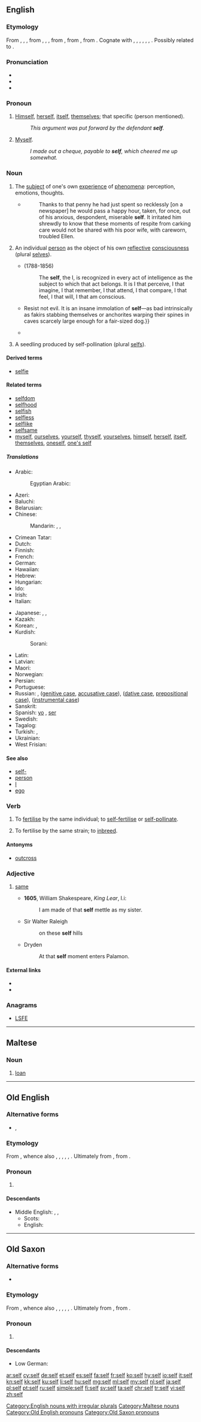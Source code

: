 {{also|self-}}
==English==
{{wikipedia}}

===Etymology===
From {{etyl|enm|en}} {{m|enm|self}}, {{m|enm|silf}}, {{m|enm|sulf}}, from {{etyl|ang|en}} {{m|ang|self}}, {{m|ang|seolf}}, {{m|ang|sylf||same, self, very, own}}, from {{etyl|gem-pro|en}} {{m|gem-pro|*selbaz||self}}, from {{etyl|ine-pro|en}} {{m|ine-pro|*selbʰ-||one's own}}, from {{etyl|ine-pro|en}} {{m|ine-pro|*s(w)e-||separate, apart}}. Cognate with {{etyl|sco|-}} {{m|sco|self||self}}, {{etyl|fy|-}} {{m|fy|self||self}}, {{etyl|nl|-}} {{m|nl|zelf||self}}, {{etyl|nds|-}} {{m|nds|sulv||self}}, {{etyl|de|-}} {{m|de|selbst||self}}, {{etyl|da|-}} {{m|da|selv||self}}, {{etyl|is|-}} {{m|is|sjálfur||self}}. Possibly related to {{etyl|sq|-}} {{m|sq|thelb||core, center, heart}}.

===Pronunciation===
* {{IPA|/sɛlf/|lang=en}}
* {{audio|en-us-self.ogg|Audio (US)|lang=en}}
* {{rhymes|ɛlf|lang=en}}

===Pronoun===
{{en-pron}}

# {{context|obsolete|lang=en}} [[himself|Himself]], [[herself]], [[itself]], [[themselves]]; that specific (person mentioned).
#: ''This argument was put forward by the defendant '''self'''.''
# {{context|commercial|_|or|_|humorous|lang=en}} [[myself|Myself]].
#: ''I made out a cheque, payable to '''self''', which cheered me up somewhat.''

===Noun===
{{en-noun|selves|selfs}}

#The [[subject]] of one's own [[experience]] of [[phenomenon|phenomena]]: perception, emotions, thoughts.
#*{{RQ:BLwnds TLdgr|I|0056}}
#*:Thanks to that penny he had just spent so recklessly [on a newspaper] he would pass a happy hour, taken, for once, out of his anxious, despondent, miserable '''self'''. It irritated him shrewdly to know that these moments of respite from carking care would not be shared with his poor wife, with careworn, troubled Ellen.
#An individual [[person]] as the object of his own [[reflective]] [[consciousness]] (plural [[selves]]).
#*{{w|Sir William Hamilton, 9th Baronet|Sir William Hamilton}} (1788-1856)<!--From Webster 1913-->
#*:The '''self''', the I, is recognized in every act of intelligence as the subject to which that act belongs. It is I that perceive, I that imagine, I that remember, I that attend, I that compare, I that feel, I that will, I that am conscious.
#*{{quote-book|year=1918|author={{w|W. B. Maxwell}}|chapter=16
|title=[http://openlibrary.org/works/OL1097634W The Mirror and the Lamp]
|passage=The preposterous altruism too!{{...}}Resist not evil. It is an insane immolation of '''self'''—as bad intrinsically as fakirs stabbing themselves or anchorites warping their spines in caves scarcely large enough for a fair-sized dog.}}
#*{{quote-magazine|year=2013|month=May-June|author=[http://www.americanscientist.org/authors/detail/katrina-g-claw Katrina G. Claw]
|title=[http://www.americanscientist.org/issues/feature/2013/3/rapid-evolution-in-eggs-and-sperm Rapid Evolution in Eggs and Sperm]
|volume=101|issue=3|magazine={{w|American Scientist}}
|passage=In plants, the ability to recognize '''self''' from nonself plays an important role in fertilization, because self-fertilization will result in less diverse offspring than fertilization with pollen from another individual.}}
#{{lb|en|botany}} A seedling produced by self-pollination (plural [[selfs]]).

====Derived terms====
* [[selfie]] <!-- modern coinage -->

====Related terms====
<!-- not derived in Modern English – derived in earlier forms, hence related -->
* [[selfdom]]
* [[selfhood]]
* [[selfish]]
* [[selfless]]
* [[selflike]]
* [[selfsame]]
* [[myself]], [[ourselves]], [[yourself]], [[thyself]], [[yourselves]], [[himself]], [[herself]], [[itself]], [[themselves]], [[oneself]], [[one's self]]

=====Translations=====
{{trans-top|individual person as the object of his own reflective consciousness}}
* Arabic: {{t+|ar|نفس|tr=nafs|sc=Arab}}
*: Egyptian Arabic: {{t|arz|نفس|f|tr=nafs|sc=Arab}}
* Azeri: {{t|az|özü}}
* Baluchi: {{t|bal|وت|tr=wat}}
* Belarusian: {{t|be|сам|m|sc=Cyrl}}
* Chinese:
*: Mandarin: {{t+|cmn|自己|tr=zìjǐ|sc=Hani}}, {{qualifier|as a prefix}} {{t+|cmn|自|tr=zì|sc=Hani}}, {{t+|cmn|自我|tr=zìwǒ|sc=Hani}}
* Crimean Tatar: {{t|crh|özü}}
* Dutch: {{t+|nl|zelf|n}}
* Finnish: {{t+|fi|itse}}
* French: {{t+|fr|soi-même|m}}
* German: {{t+|de|Selbst|n}}
* Hawaiian: {{t|haw|ponoʻī}}
* Hebrew: {{t|he|עצמי|sc=Hebr}}
* Hungarian: {{t|hu|önvaló}}
* Ido: {{t+|io|ipsa}}
* Irish: {{t|ga|féin}}
* Italian: {{t+|it|stesso}}
{{trans-mid}}
* Japanese: {{t+|ja|自己|tr=[[じこ]], jiko|sc=Jpan}}, {{t+|ja|自身|tr=[[じしん]], jíshin|sc=Jpan}}, {{t+|ja|自我|tr=じが, jiga|sc=Jpan}}
* Kazakh: {{t|kk|өз|sc=Cyrl}}
* Korean: {{t+|ko|자신|sc=Kore}}, {{t|ko|자기자신|sc=Kore}}
* Kurdish:
*: Sorani: {{t+|ku|خۆ|tr=xo|sc=ku-Arab}}
* Latin: {{t+|la|idem}}
* Latvian: {{t+|lv|patība|f}}
* Maori: {{t|mi|whaiaro}}
* Norwegian: {{t+|no|selv}}
* Persian: {{t+|fa|خود|tr=xod|sc=fa-Arab}}
* Portuguese: {{t|pt|si-próprio|m}}
* Russian: {{t+|ru|сам|m}}, {{t+|ru|себя́}} ([[genitive case]], [[accusative case]]), {{t+|ru|себе́}} ([[dative case]], [[prepositional case]]), {{t+|ru|собо́й}} ([[instrumental case]])
* Sanskrit: {{t|sa|स्वयं|tr=svayam|sc=Deva}}
* Spanish: [[yo]] {{g|m}} {{qualifier|psychology}}, [[ser]] {{g|m}} {{qualifier|psychology}}
* Swedish: {{t+|sv|själv}}
* Tagalog: {{t|tl|sarili}}
* Turkish: {{t+|tr|kendi}}, {{t+|tr|öz}}
* Ukrainian: {{t|uk|сам|m|sc=Cyrl}}
* West Frisian: {{t|fy|sels}}
{{trans-bottom}}

====See also====
* [[self-]]
* [[person]]
* [[I]]
* [[ego]]

===Verb===
{{en-verb}}

# {{context|botany|lang=en}} To [[fertilise]] by the same individual; to [[self-]][[fertilise]] or [[self-pollinate]].
# {{context|botany|lang=en}} To fertilise by the same strain; to [[inbreed]].

====Antonyms====
* [[outcross]]

===Adjective===
{{head|en|adjective|head=self}}

# {{context|obsolete|lang=en}} [[same]]
#* '''1605''', William Shakespeare, ''King Lear'', I.i:
#*: I am made of that '''self''' mettle as my sister.
#* Sir Walter Raleigh
#*: on these '''self''' hills
#* Dryden
#*: At that '''self''' moment enters Palamon.

====External links====
* {{R:Webster 1913}}
* {{R:Century 1911}}

===Anagrams===
* [[LSFE#English|LSFE]]

[[Category:English nouns with irregular plurals]]

----

==Maltese==

===Noun===
{{head|mt|nouns}}

# [[loan]]

[[Category:Maltese nouns]]

----

==Old English==

===Alternative forms===
* {{l|ang|seolf}}, {{l|ang|sylf}}

===Etymology===
From {{etyl|gem-pro|ang}} {{m|gem-pro|*selbaz}}, whence also {{etyl|ofs|-}} {{m|ofs|self}}, {{etyl|osx|-}} {{m|osx|self}}, {{etyl|odt|-}} {{m|odt|self}}, {{etyl|goh|-}} {{m|goh|selb}}, {{etyl|non|-}} {{m|non|sjálfr}}, {{etyl|got|-}} {{m|got|𐍃𐌹𐌻𐌱𐌰}}. Ultimately from {{etyl|ine-pro|ang}} {{m|ine-pro|*selbʰ-||one's own}}, from {{m|ine-pro|*s(w)e-||separate, apart}}.

===Pronoun===
{{head|ang|pronouns}}

# {{l|en|self}}

====Descendants====
* Middle English: {{l|enm|self}}, {{l|enm|silf}}, {{l|enm|sulf}}
** Scots: {{l|sco|self}}
** English: {{l|en|self}}

[[Category:Old English pronouns]]

----

==Old Saxon==

===Alternative forms===
* {{l|osx|selvo}}

===Etymology===
From {{etyl|gem-pro|osx}} {{m|gem-pro|*selbaz}}, whence also {{etyl|ang|-}} {{m|ang|self}}, {{etyl|ofs|-}} {{m|ofs|self}}, {{etyl|odt|-}} {{m|odt|self}}, {{etyl|goh|-}} {{m|goh|selb}}, {{etyl|non|-}} {{m|non|sjálfr}}, {{etyl|got|-}} {{m|got|𐍃𐌹𐌻𐌱𐌰}}. Ultimately from {{etyl|ine-pro|osx}} {{m|ine-pro|*selbʰ-||one's own}}, from {{m|ine-pro|*s(w)e-||separate, apart}}.

===Pronoun===
{{head|osx|pronouns}}

# {{l|en|self}}

====Descendants====
* Low German: {{l|nds|sulv}}

[[Category:Old Saxon pronouns]]

[[ar:self]]
[[cy:self]]
[[de:self]]
[[et:self]]
[[es:self]]
[[fa:self]]
[[fr:self]]
[[ko:self]]
[[hy:self]]
[[io:self]]
[[it:self]]
[[kn:self]]
[[kk:self]]
[[ku:self]]
[[li:self]]
[[hu:self]]
[[mg:self]]
[[ml:self]]
[[my:self]]
[[nl:self]]
[[ja:self]]
[[pl:self]]
[[pt:self]]
[[ru:self]]
[[simple:self]]
[[fi:self]]
[[sv:self]]
[[ta:self]]
[[chr:self]]
[[tr:self]]
[[vi:self]]
[[zh:self]]
